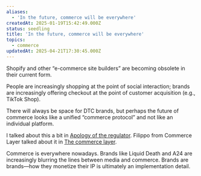 ```yaml
---
aliases:
  - 'In the future, commerce will be everywhere'
createdAt: 2025-01-19T15:42:49.000Z
status: seedling
title: 'In the future, commerce will be everywhere'
topics:
  - commerce
updatedAt: 2025-04-21T17:30:45.000Z
---
```

Shopify and other “e-commerce site builders” are becoming obsolete in their current form.

People are increasingly shopping at the point of social interaction; brands are increasingly offering checkout at the point of customer acquisition (e.g., TikTok Shop).

There will always be space for DTC brands, but perhaps the future of commerce looks like a unified “commerce protocol” and not like an individual platform.

I talked about this a bit in [Apology of the regulator](https://nebulab.com/newsletter/apology-of-the-regulator). Filippo from Commerce Layer talked about it in [The commerce layer](https://commercefordevs.org/the-commerce-layer/).

Commerce is everywhere nowadays. Brands like Liquid Death and A24 are increasingly blurring the lines between media and commerce. Brands are brands—how they monetize their IP is ultimately an implementation detail.
